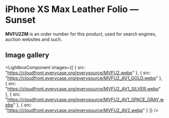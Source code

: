 
# iPhone XS Max Leather Folio — Sunset

<Callout type='info' emoji='👉🏻'>**MVFU2ZM** is an order number for this product, used for search engines, auction websites and such.</Callout>

## Image gallery

<LightboxComponent
    images={[
      {
        src: "https://cloudfront.everycase.org/everysource/MVFU2.webp"
      },
      {
        src: "https://cloudfront.everycase.org/everysource/MVFU2_AV1_GOLD.webp"
      },
      {
        src: "https://cloudfront.everycase.org/everysource/MVFU2_AV1_SILVER.webp"
      },
      {
        src: "https://cloudfront.everycase.org/everysource/MVFU2_AV1_SPACE_GRAY.webp"
      },
      {
        src: "https://cloudfront.everycase.org/everysource/MVFU2_AV2.webp"
      }
    ]}
  />
